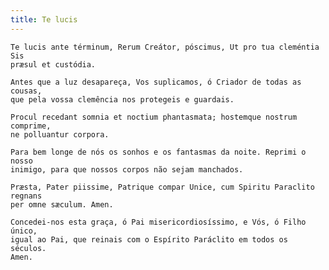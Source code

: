 ```yaml
---
title: Te lucis
---
```


<div class="side-by-side not-content">

    Te lucis ante términum, Rerum Creátor, póscimus, Ut pro tua cleméntia Sis
    præsul et custódia.

    Antes que a luz desapareça, Vos suplicamos, ó Criador de todas as cousas,
    que pela vossa clemência nos protegeis e guardais.

    Procul recedant somnia et noctium phantasmata; hostemque nostrum comprime,
    ne polluantur corpora.

    Para bem longe de nós os sonhos e os fantasmas da noite. Reprimi o nosso
    inimigo, para que nossos corpos não sejam manchados.

    Præsta, Pater piissime, Patrique compar Unice, cum Spiritu Paraclito regnans
    per omne sæculum. Amen.

    Concedei-nos esta graça, ó Pai misericordiosíssimo, e Vós, ó Filho único,
    igual ao Pai, que reinais com o Espírito Paráclito em todos os séculos.
    Amen.

</div>
